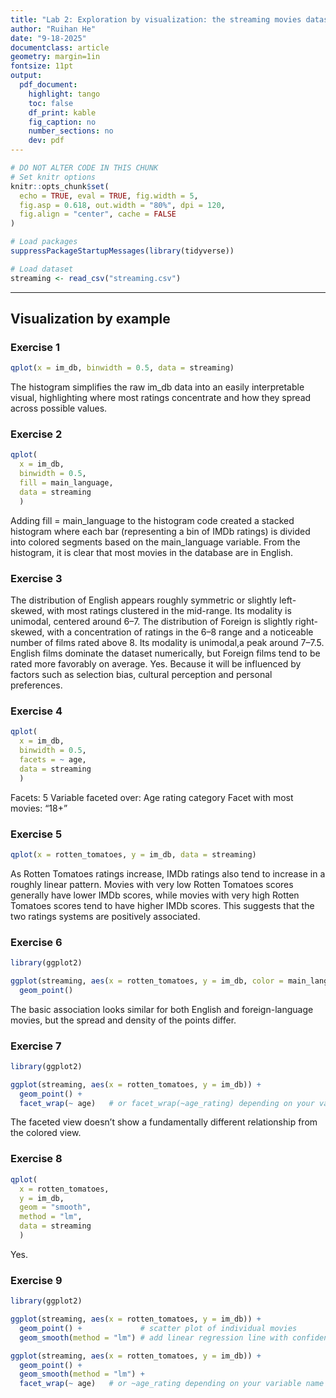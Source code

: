 ```yaml
---
title: "Lab 2: Exploration by visualization: the streaming movies dataset"
author: "Ruihan He"
date: "9-18-2025"
documentclass: article
geometry: margin=1in
fontsize: 11pt
output:
  pdf_document:
    highlight: tango
    toc: false
    df_print: kable
    fig_caption: no
    number_sections: no
    dev: pdf
---
```


```r
# DO NOT ALTER CODE IN THIS CHUNK
# Set knitr options
knitr::opts_chunk$set(
  echo = TRUE, eval = TRUE, fig.width = 5,
  fig.asp = 0.618, out.width = "80%", dpi = 120,
  fig.align = "center", cache = FALSE
)

# Load packages
suppressPackageStartupMessages(library(tidyverse))

# Load dataset
streaming <- read_csv("streaming.csv")
```

* * *

## Visualization by example

### Exercise 1

```r
qplot(x = im_db, binwidth = 0.5, data = streaming)
```
The histogram simplifies the raw im_db data into an easily interpretable visual, highlighting where most ratings concentrate and how they spread across possible values.


### Exercise 2

```r
qplot(
  x = im_db, 
  binwidth = 0.5, 
  fill = main_language,
  data = streaming
  )
```
Adding fill = main_language to the histogram code created a stacked histogram where each bar (representing a bin of IMDb ratings) is divided into colored segments based on the main_language variable. 
From the histogram, it is clear that most movies in the database are in English.


### Exercise 3
The distribution of English appears roughly symmetric or slightly left-skewed, with most ratings clustered in the mid-range. Its modality is unimodal, centered around 6–7.
The distribution of Foreign is slightly right-skewed, with a concentration of ratings in the 6–8 range and a noticeable number of films rated above 8. Its modality is unimodal,a peak around 7–7.5.
English films dominate the dataset numerically, but Foreign films tend to be rated more favorably on average.
Yes. Because it will be influenced by factors such as selection bias, cultural perception and personal preferences.


### Exercise 4
```r
qplot(
  x = im_db, 
  binwidth = 0.5, 
  facets = ~ age,
  data = streaming
  )
```

Facets: 5
Variable faceted over: Age rating category
Facet with most movies: “18+”


### Exercise 5
```r
qplot(x = rotten_tomatoes, y = im_db, data = streaming)
```
As Rotten Tomatoes ratings increase, IMDb ratings also tend to increase in a roughly linear pattern. Movies with very low Rotten Tomatoes scores generally have lower IMDb scores, while movies with very high Rotten Tomatoes scores tend to have higher IMDb scores. This suggests that the two ratings systems are positively associated.


### Exercise 6
```r
library(ggplot2)

ggplot(streaming, aes(x = rotten_tomatoes, y = im_db, color = main_language)) +
  geom_point()
```
The basic association looks similar for both English and foreign-language movies, but the spread and density of the points differ.


### Exercise 7
```r
library(ggplot2)

ggplot(streaming, aes(x = rotten_tomatoes, y = im_db)) +
  geom_point() +
  facet_wrap(~ age)   # or facet_wrap(~age_rating) depending on your variable name

```
The faceted view doesn’t show a fundamentally different relationship from the colored view.




### Exercise 8
```r
qplot(
  x = rotten_tomatoes, 
  y = im_db, 
  geom = "smooth", 
  method = "lm", 
  data = streaming
  )
```
Yes.
  


### Exercise 9
```r
library(ggplot2)

ggplot(streaming, aes(x = rotten_tomatoes, y = im_db)) +
  geom_point() +             # scatter plot of individual movies
  geom_smooth(method = "lm") # add linear regression line with confidence interval

```

```r
ggplot(streaming, aes(x = rotten_tomatoes, y = im_db)) +
  geom_point() +
  geom_smooth(method = "lm") +
  facet_wrap(~ age)   # or ~age_rating depending on your variable name

```


